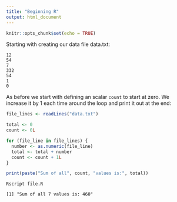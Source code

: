 ```yaml
---
title: "Beginning R"
output: html_document
---
```


```r
knitr::opts_chunk$set(echo = TRUE)
```

Starting with creating our data file data.txt:

```
12
54
7
332
54
1
0
```

As before we start with defining an scalar `count` to start at zero. 
We increase it by 1 each time around the loop and print it out at the end:

```R
file_lines <- readLines("data.txt")

total <- 0
count <- 0L

for (file_line in file_lines) {
  number <- as.numeric(file_line)
  total <- total + number
  count <- count + 1L
}

print(paste("Sum of all", count, "values is:", total))
```

```
Rscript file.R

[1] "Sum of all 7 values is: 460"
```
